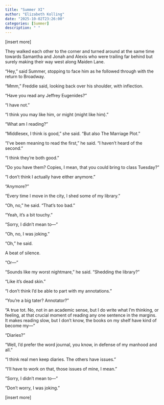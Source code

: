 ```yaml
---
title: "Summer XI"
author: "Elizabeth Kolling"
date: "2025-10-02T23:26:00"
categories: [Summer]
description: " "
---
```


[insert more]

They walked each other to the corner and turned around at the same time towards Samantha and Jonah and Alexis who were trailing far behind but surely making their way west along Maiden Lane.

“Hey,” said Summer, stopping to face him as he followed through with the return to Broadway. 

“Mmm,” Freddie said, looking back over his shoulder, with inflection. 

“Have you read any Jeffrey Eugenides?”

“I have not.”

“I think you may like him, or might (might like him).”

“What am I reading?” 

“Middlesex, I think is good,” she said. “But also The Marriage Plot.”

“I’ve been meaning to read the first,” he said. “I haven’t heard of the second.”

“I think they’re both good.”

“Do you have them? Copies, I mean, that you could bring to class Tuesday?”

“I don’t think I actually have either anymore.”

“Anymore?”

“Every time I move in the city, I shed some of my library.”

“Oh, no,” he said. “That’s too bad.”

“Yeah, it’s a bit touchy.”

“Sorry, I didn’t mean to—”

“Oh, no, I was joking.” 

“Oh,” he said. 

A beat of silence.

“Or—”

“Sounds like my worst nightmare,” he said. “Shedding the library?”

“Like it’s dead skin.”

“I don’t think I’d be able to part with my annotations.” 

“You’re a big tater? Annotator?”

“A true tot. No, not in an academic sense, but I do write what I’m thinking, or feeling, at that crucial moment of reading any one sentence in the margins. It makes reading slow, but I don’t know, the books on my shelf have kind of become my—”

“Diaries?”

“Well, I’d prefer the word journal, you know, in defense of my manhood and all.”

“I think real men keep diaries. The others have issues.”

“I’ll have to work on that, those issues of mine, I mean.” 

“Sorry, I didn’t mean to—”

“Don’t worry, I was joking.” 

[insert more]